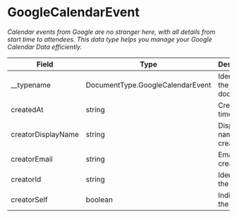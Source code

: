 # GoogleCalendarEvent

_Calendar events from Google are no stranger here, with all details from start time to attendees. This data type helps you manage your Google Calendar Data efficiently._

| Field              | Type                             | Description                      |
| ------------------ | -------------------------------- | -------------------------------- |
| \_\_typename       | DocumentType.GoogleCalendarEvent | Identifies the type of document. |
| createdAt          | string                           | Creation timestamp.              |
| creatorDisplayName | string                           | Display the name of the creator. |
| creatorEmail       | string                           | Email of the creator.            |
| creatorId          | string                           | Identifier of the creator.       |
| creatorSelf        | boolean                          | Indicates if the                 |
